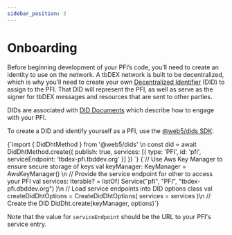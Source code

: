 ```yaml
---
sidebar_position: 3
---
```



# Onboarding

Before beginning development of your PFI’s code, you’ll need to create an identity to use on the network. A tbDEX network is built to be decentralized, which is why you’ll need to create your own [Decentralized Identifier](/docs/web5/learn/decentralized-identifiers) (DID) to assign to the PFI. That DID will represent the PFI, as well as serve as the signer for tbDEX messages and resources that are sent to other parties.

DIDs are associated with [DID Documents](/docs/web5/learn/did_document) which describe how to engage with your PFI.


To create a DID and identify yourself as a PFI, use the [@web5/dids SDK](https://www.npmjs.com/package/@web5/dids):

<Tabs>
  <TabItem label="JavaScript" value="JavaScript">
    <CodeBlock language="js">
    {`import { DidDhtMethod } from '@web5/dids' \n
const did = await DidDhtMethod.create({
  publish: true,
  services: [{
    type: 'PFI',
    id: 'pfi',
    serviceEndpoint: 'tbdex-pfi.tbddev.org'
  }]
})
    `}
    </CodeBlock>
  </TabItem>
  <TabItem label="Kotlin" value="Kotlin">
    <CodeBlock language="kotlin">
    {`// Use Aws Key Manager to ensure secure storage of keys
val keyManager: KeyManager = AwsKeyManager() \n
// Provide the service endpoint for other to access your PFI
val services: Iterable<Service>? = listOf(
    Service("pfi", "PFI", "tbdex-pfi.dbddev.org")
)\n
// Load service endpoints into DID options class
val createDidDhtOptions = CreateDidDhtOptions(
    services = services
)\n
// Create the DID
DidDht.create(keyManager, options)`}
    </CodeBlock>
  </TabItem>
</Tabs>

Note that the value for `serviceEndpoint` should be the URL to your PFI's service entry.
